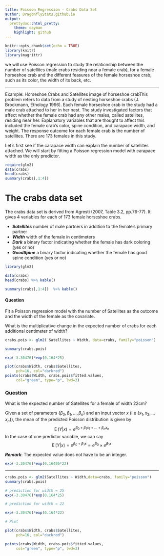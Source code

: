 ```yaml
---
title: Poisson Regression - Crabs Data Set
author: DragonflyStats.github.io
output:
  prettydoc::html_pretty:
    theme: cayman
    highlight: github
---
```



```r
knitr::opts_chunk$set(echo = TRUE)
library(knitr)
library(magrittr)
```

we will use Poisson regression to study the relationship between the number of satellites (male crabs residing near a female crab), for a female horseshoe crab and the different feasures of the female horseshoe crab, such as its color, the width of its back, etc.

-----------------------------------


Example: Horseshoe Crabs and Satellites
image of horseshoe crabThis problem refers to data from a study of nesting horseshoe crabs (J. Brockmann, Ethology 1996). Each female horseshoe crab in the study had a male crab attached to her in her nest. The study investigated factors that affect whether the female crab had any other males, called satellites, residing near her. Explanatory variables that are thought to affect this included the female crab's color, spine condition, and carapace width, and weight. The response outcome for each female crab is the number of satellites. There are 173 females in this study. 

Let's first see if the carapace width can explain the number of satellites attached. We will start by fitting a Poisson regression model with carapace width as the only predictor.

```r
require(glm2)
data(crabs)
head(crabs)
summary(crabs[,1:4])

```


The crabs data set
============================

The crabs data set is derived from Agresti (2007, Table 3.2, pp.76-77). It
gives 4 variables for each of 173 female horseshoe crabs.
    
* ***Satellites*** number of male partners in addition to the female's primary
partner
* ***Width*** width of the female in centimeters
* ***Dark*** a binary factor indicating whether the female has dark coloring
(yes or no)
* ***GoodSpine*** a binary factor indicating whether the female has good
spine condition (yes or no)

```r
library(glm2)

data(crabs)
head(crabs) %>% kable()
```

```r
summary(crabs[,1:4])  %>% kable()
```

#### Question 

Fit a Poisson regression model with the number of Satellites as the outcome
and the width of the female as the covariate. 

What is the multiplicative
change in the expected number of crabs for each additional centimeter of
width?



```r
crabs.pois <- glm2( Satellites ~ Width, data=crabs, family="poisson")

summary(crabs.pois)
```


```r
exp(-3.30476)*exp(0.164*25)

```




```r

plot(crabs$Width, crabs$Satellites,
     pch=16, col="darkred")
points(crabs$Width, crabs.pois$fitted.values, 
     col="green", type="p", lwd=3)

```

### Question
What is the expected number of Satellites for a female of width 22cm?

Given a set of parameters $\{\beta_0,\beta_1, \ldots, \beta_n\}$ and an input vector $x$ (i.e $\{x_1,x_2, \ldots x_n\}$), the mean of the predicted Poisson distribution is given by
$$\operatorname{E}(Y|x)=e^{\beta_0+\beta_1x_1 + \ldots + \beta_nx_n}\,
$$
In the case of one predictor variable, we can say
$$\operatorname{E}(Y|x)=e^{\beta_0+\beta_1x}=e^{\beta_0}\times e^{\beta_1x}\,$$

***Remark***: The expected value does not have to be an integer.





```r
exp(-3.30476)*exp(0.16405*22)
```


-------------------------------------------------------------------------


```r

crabs.pois <- glm2(Satellites ~ Width,data=crabs, family="poisson")
summary(crabs.pois)

```

```r
# prediction for width = 25
exp(-3.30476)*exp(0.164*25)

```

```r
# prediction for width = 22

exp(-3.30476)*exp(0.164*22)
```

```r
# Plot

plot(crabs$Width, crabs$Satellites,
     pch=16, col="darkred")

points(crabs$Width, crabs.pois$fitted.values, 
     col="green", type="p", lwd=3)

```


